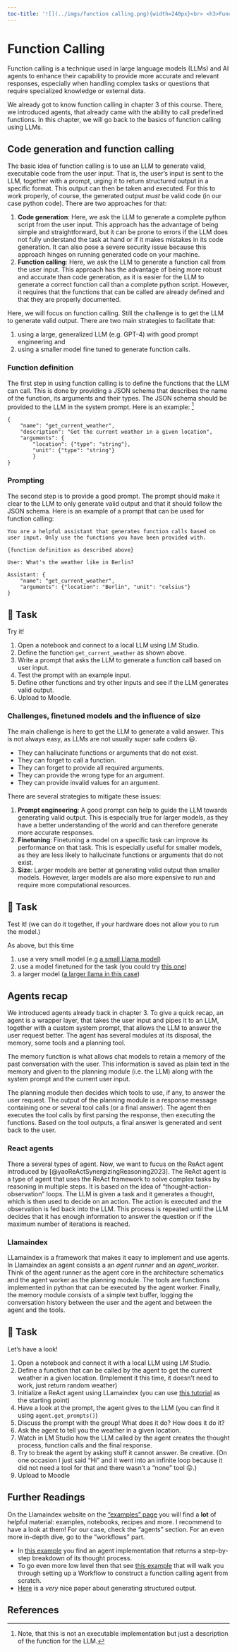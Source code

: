 ```yaml
---
toc-title: '![](../imgs/function calling.png){width=240px}<br> <h3>Function Calling</h3>'
---
```


# Function Calling

Function calling is a technique used in large language models (LLMs) and AI agents to enhance their capability to provide more accurate and relevant responses, especially when handling complex tasks or questions that require specialized knowledge or external data.

We already got to know function calling in chapter 3 of this course. There, we introduced agents, that already came with the ability to call predefined functions. In this chapter, we will go back to the basics of function calling using LLMs. 


## Code generation and function calling

The basic idea of function calling is to use an LLM to generate valid, executable code from the user input. That is, the user's input is sent to the LLM, together with a prompt, urging it to return structured output in a specific format. This output can then be taken and executed. For this to work properly, of course, the generated output *must* be valid code (in our case python code). There are two approaches for that:

1. **Code generation**: Here, we ask the LLM to generate a complete python script from the user input. This approach has the advantage of being simple and straightforward, but it can be prone to errors if the LLM does not fully understand the task at hand or if it makes mistakes in its code generation. It can also pose a severe security issue because this approach hinges on running generated code on your machine. 
2. **Function calling**: Here, we ask the LLM to generate a function call from the user input. This approach has the advantage of being more robust and accurate than code generation, as it is easier for the LLM to generate a correct function call than a complete python script. However, it requires that the functions that can be called are already defined and that they are properly documented.

Here, we will focus on function calling. Still the challenge is to get the LLM to generate valid output. There are two main strategies to facilitate that:

1. using a large, generalized LLM (e.g. GPT-4) with good prompt engineering and
2. using a smaller model fine tuned to generate function calls.


### Function definition

The first step in using function calling is to define the functions that the LLM can call. This is done by providing a JSON schema that describes the name of the function, its arguments and their types. The JSON schema should be provided to the LLM in the system prompt. Here is an example: ^[Note, that this is not an executable implementation but just a description of the function for the LLM.]


    {
        "name": "get_current_weather",  
        "description": "Get the current weather in a given location",  
        "arguments": {    
            "location": {"type": "string"},    
            "unit": {"type": "string"}  
            } 
    }

### Prompting

The second step is to provide a good prompt. The prompt should make it clear to the LLM to only generate valid output and that it should follow the JSON schema. Here is an example of a prompt that can be used for function calling:

    You are a helpful assistant that generates function calls based on user input. Only use the functions you have been provided with.

    {function definition as described above}

    User: What's the weather like in Berlin?

    Assistant: {
        "name": "get_current_weather",
        "arguments": {"location": "Berlin", "unit": "celsius"}
    }

::: {.callout-note}
## 📝 Task

Try it!

1. Open a notebook and connect to a local LLM using LM Studio.
2. Define the function `get_current_weather` as shown above.
3. Write a prompt that asks the LLM to generate a function call based on user input.
4. Test the prompt with an example input.
5. Define other functions and try other inputs and see if the LLM generates valid output.
6. Upload to Moodle.

:::

### Challenges, finetuned models and the influence of size

The main challenge is here to get the LLM to generate a valid answer. This is not always easy, as LLMs are not usually super safe coders 😃.

 - They can hallucinate functions or arguments that do not exist.
  - They can forget to call a function.
  - They can forget to provide all required arguments.
  - They can provide the wrong type for an argument.
  - They can provide invalid values for an argument.

There are several strategies to mitigate these issues:

1. **Prompt engineering**: A good prompt can help to guide the LLM towards generating valid output. This is especially true for larger models, as they have a better understanding of the world and can therefore generate more accurate responses.
2. **Finetuning**: Finetuning a model on a specific task can improve its performance on that task. This is especially useful for smaller models, as they are less likely to hallucinate functions or arguments that do not exist.
3. **Size**: Larger models are better at generating valid output than smaller models. However, larger models are also more expensive to run and require more computational resources.

::: {.callout-note}
## 📝 Task

Test it! (we can do it together, if your hardware does not allow you to run the model.)

As above, but this time

1. use a very small model (e.g [a small Llama model](https://huggingface.co/lmstudio-community/Llama-3.2-1B-Instruct-GGUF))
2. use a model finetuned for the task (you could try [this one](https://huggingface.co/bartowski/llama-3-8B-function-calling-GGUF))
3. a larger model ([a larger llama in this case](https://huggingface.co/lmstudio-community/Meta-Llama-3-8B-Instruct-GGUF))

:::



## Agents recap

We introduced agents already back in chapter 3. To give a quick recap, an agent is a wrapper layer, that takes the user input and pipes it to an LLM, together with a custom system prompt, that allows the LLM to answer the user request better. The agent has several modules at its disposal, the memory, some tools and a planning tool. 

The memory function is what allows chat models to retain a memory of the past conversation with the user. This information is saved as plain text in the memory and given to the planning module (i.e. the LLM) along with the system prompt and the current user input. 

The planning module then decides which tools to use, if any, to answer the user request. The output of the planning module is a response message containing one or several tool calls (or a final answer). The agent then executes the tool calls by first parsing the response, then executing the functions. Based on the tool outputs, a final answer is generated and sent back to the user.


### React agents

There a several types of agent. Now, we want to fucus on the ReAct agent introduced by [@yaoReActSynergizingReasoning2023]. The ReAct agent is a type of agent that uses the ReAct framework to solve complex tasks by reasoning in multiple steps. It is based on the idea of "thought-action-observation" loops. The LLM is given a task and it generates a thought, which is then used to decide on an action. The action is executed and the observation is fed back into the LLM. This process is repeated until the LLM decides that it has enough information to answer the question or if the maximum number of iterations is reached.


### Llamaindex

LLamaindex is a framework that  makes it easy to implement and use agents. In Llamaindex an agent consists a an *agent runner* and an *agent_worker*. Think of the agent runner as the agent core in the architecture schematics and the agent worker as the planning module. The tools are functions implemented in python that can be executed by the agent worker. Finally, the memory module consists of a simple text buffer, logging the conversation history between the user and the agent and between the agent and the tools.


::: {.callout-note}
## 📝 Task

Let's have a look!

1. Open a notebook and connect it with a local LLM using LM Studio.
2. Define a function that can be called by the agent to get the current weather in a given location. (Implement it this time, it doesn't need to work, just return random weather)
3. Initialize a ReAct agent using LLamaindex (you can use [this tutorial](https://docs.llamaindex.ai/en/stable/examples/agent/react_agent/) as the starting point)
<!-- (we will use [this example](https://docs.llamaindex.ai/en/stable/examples/agent/agent_runner/agent_runner/) as a starting point, since it reimplements the function calling agent and returns a step-by step breakdown of its thought process). -->
4. Have a look at the prompt, the agent gives to the LLM (you can find it using `agent.get_prompts()`)
5. Discuss the prompt with the group! What does it do? How does it do it?
6. Ask the agent to tell you the weather in a given location.
7. Watch in LM Studio how the LLM called by the agent creates the thought process, function calls and the final response.
8. Try to break the agent by asking stuff it cannot answer. Be creative. (On one occasion I just said "Hi" and it went into an infinite loop because it did not need a tool for that and there wasn't a "none" tool 😜.)
9. Upload to Moodle

:::


## Further Readings

On the Llamaindex website on the ["examples" page](https://docs.llamaindex.ai/en/stable/examples/) you will find a **lot** of helpful material: examples, notebooks, recipes and more. I recommend to have a look at them! For our case, check the "agents" section. For an even more in-depth dive, go to the "workflows" part.

- In [this example](https://docs.llamaindex.ai/en/stable/examples/agent/agent_runner/agent_runner/) you find an agent implementation that returns a step-by-step breakdown of its thought process.
- To go even more low level then that see [this example](https://docs.llamaindex.ai/en/stable/examples/workflow/function_calling_agent/) that will walk you through setting up a Workflow to construct a function calling agent from scratch.
- [Here](https://blog.dottxt.co/say-what-you-mean.html) is a *very* nice paper about generating structured output. 


## References